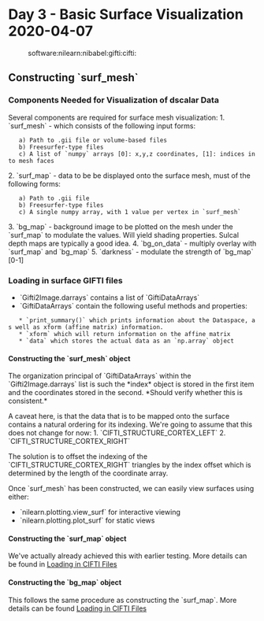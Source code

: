 = Day 3 - Basic Surface Visualization 2020-04-07 =
:software:nilearn:nibabel:gifti:cifti:

== Constructing `surf_mesh` ==

=== Components Needed for Visualization of dscalar Data ===

Several components are required for surface mesh visualization:
1. `surf_mesh` - which consists of the following input forms:
	a) Path to .gii file or volume-based files
	b) Freesurfer-type files
	c) A list of `numpy` arrays [0]: x,y,z coordinates, [1]: indices into mesh faces
2. `surf_map` - data to be be displayed onto the surface mesh, must of the following forms:
	a) Path to .gii file
	b) Freesurfer-type files
	c) A single numpy array, with 1 value per vertex in `surf_mesh`
3. `bg_map` - background image to be plotted on the mesh under the `surf_map` to modulate the values. Will yield shading properties. Sulcal depth maps are typically a good idea.
4. `bg_on_data` - multiply overlay with `surf_map` and `bg_map`
5. `darkness` - modulate the strength of `bg_map` [0-1]

=== Loading in surface GIFTI files ===

* `Gifti2Image.darrays` contains a list of `GiftiDataArrays`
* `GiftiDataArrays` contain the following useful methods and properties:
	* `print_summary()` which prints information about the Dataspace, as well as xform (affine matrix) information.
	* `xform` which will return information on the affine matrix
	* `data` which stores the actual data as an `np.array` object

==== Constructing the `surf_mesh` object ====

The organization principal of `GiftiDataArrays` within the `Gifti2Image.darrays` list is such the *index* object is stored in the first item and the coordinates stored in the second. *Should verify whether this is consistent.*

A caveat here, is that the data that is to be mapped onto the surface contains a natural ordering for its indexing. We're going to assume that this does not change for now:
1. `CIFTI_STRUCTURE_CORTEX_LEFT`
2. `CIFTI_STRUCTURE_CORTEX_RIGHT`

The solution is to offset the indexing of the `CIFTI_STRUCTURE_CORTEX_RIGHT` triangles by the index offset which is determined by the length of the coordinate array. 

Once `surf_mesh` has been constructed, we can easily view surfaces using either:
* `nilearn.plotting.view_surf` for interactive viewing
* `nilearn.plotting.plot_surf` for static views

==== Constructing the `surf_map` object ====

We've actually already achieved this with earlier testing. More details can be found in [[/Loading in CIFTI Files| Loading in CIFTI Files]]

==== Constructing the `bg_map` object ====

This follows the same procedure as constructing the `surf_map`. More details can be found [[/Loading in CIFTI Files| Loading in CIFTI Files]]
